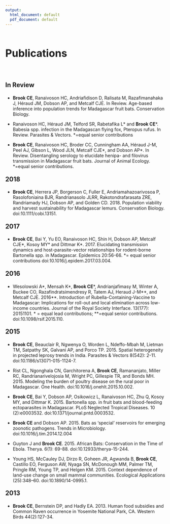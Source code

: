 ```yaml
---
output:
  html_document: default
  pdf_document: default
---
```

<br>
<div style="text-align: left; font-size: 2.3em;">
**Publications**
</div>

<br>
<div style="text-align: left; font-size: 1.4em;">
**In Review**
</div>

- **Brook CE**, Ranaivoson HC, Andriafidison D, Ralisata M, Razafimanahaka J, Héraud JM, Dobson AP, and Metcalf CJE. In Review. Age-based inference into population trends for Madagascar fruit bats. Conservation Biology.

-	Ranaivoson HC, Héraud JM, Telford SR, Rabetafika L\* and **Brook CE**\*. Babesia spp. infection in the Madagascan flying fox, Pteropus rufus. In Review. Parasites & Vectors. \*=equal senior contributions

- **Brook CE**, Ranaivoson HC, Broder CC, Cunningham AA, Héraud J-M, Peel AJ, Gibson L, Wood JLN, Metcalf CJE\*, and Dobson AP\*. In Review. Disentangling serology to elucidate henipa- and filovirus transmission in Madagascar fruit bats. Journal of Animal Ecology. \*=equal senior contributions.

<div style="text-align: left; font-size: 1.4em;">
**2018**
</div>

- **Brook CE**, Herrera JP, Borgerson C, Fuller E, Andriamahazoarivosoa P, Rasolofoniaina BJR, Randrianasolo JLRR, Rakotondrafarasata ZRE, Randriamady HJ, Dobson AP, and Golden CD. 2018. Population viability and harvest sustainability for Madagascar lemurs. Conservation Biology. doi:10.1111/cobi.13151.

<div style="text-align: left; font-size: 1.4em;">
**2017**
</div>

- **Brook CE**, Bai Y, Yu EO, Ranaivoson HC, Shin H, Dobson AP, Metcalf CJE\*, Kosoy MY\* and Dittmar K\*. 2017. Elucidating transmission dynamics and host-parasite-vector relationships for rodent-borne Bartonella spp. in Madagascar. Epidemics 20:56-66. \*= equal senior contributions doi:10.1016/j.epidem.2017.03.004.

<div style="text-align: left; font-size: 1.4em;">
**2016**
</div>

- Wesolowski A\*, Mensah K\*, **Brook CE**\*, Andrianjafimasy M, Winter A, Buckee CO, Razafindratsimendresy R, Tatem AJ, Heraud J-M\*\*, and Metcalf CJE. 2016\*\*. Introduction of Rubella-Containing-Vaccine to Madagascar: Implications for roll-out and local elimination across low-income countries. Journal of the Royal Society Interface. 13(177): 20151101. \* =  equal lead contributions; \*\*=equal senior contributions. doi:10.1098/rsif.2015.110.

<div style="text-align: left; font-size: 1.4em;">
**2015**
</div>

- **Brook CE**, Beauclair R, Ngwenya O, Worden L,  Ndeffo-Mbah M, Lietman TM, Satpathy SK,  Galvani AP, and Porco TP. 2015. Spatial heterogeneity in projected leprosy trends in India. Parasites & Vectors 8(542): 2-11. doi:10.1186/s13071-015-1124-7.

- Rist CL, Ngonghala CN,  Garchitorena A, **Brook CE**, Ramananjato, Miller RC, Randrianarivelojosia M, Wright PC, Gillespie TR, and Bonds MH. 2015. Modeling the burden of poultry disease on the rural poor in Madagascar. One Health. doi:10.1016/j.onehlt.2015.10.002.

- **Brook CE**, Bai Y, Dobson AP, Osikowicz L, Ranaivoson HC, Zhu Q, Kosoy MY, and Dittmar K. 2015. Bartonella spp. in fruit bats and blood-feeding ectoparasites in Madagascar. PLoS Neglected Tropical Diseases. 10 (2):e0003532. doi:10.1371/journal.pntd.0003532.

- **Brook CE** and Dobson AP. 2015. Bats as ‘special’ reservoirs for emerging zoonotic pathogens. Trends in Microbiology. doi:10.1016/j.tim.2014.12.004

- Guyton J and **Brook CE**. 2015. African Bats: Conservation in the Time of Ebola. Therya. 6(1): 69-88. doi:10.12933/therya-15-244.

- Young HS, McCauley DJ, Dirzo R, Goheen JR, Agwanda B, **Brook CE**, Castillo EO, Ferguson AW, Nyaga SN, McDonough MM, Palmer TM, Pringle RM, Young TP, and Helgen KM. 2015. Context dependence of land-use change on small mammal communities. Ecological Applications (25):348–60. doi:10.1890/14-0995.1.

<div style="text-align: left; font-size: 1.4em;">
**2013**
</div>

- **Brook CE**, Bernstein DP, and Hadly EA. 2013. Human food subsidies and Common Raven occurrence in Yosemite National Park, CA. Western Birds 44(2):127-34.
